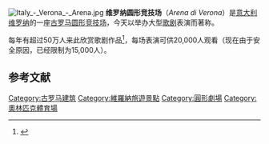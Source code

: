 [[File:Italy_-_Verona_-_Arena.jpg|thumb]]
'''维罗纳圆形竞技场'''（''Arena di Verona''）是[[意大利|意大利]][[维罗纳|维罗纳]]的一座[[古罗马|古罗马]][[圆形竞技场|圆形竞技场]]，今天以举办大型[[歌剧|歌剧]]表演而著称。 

每年有超过50万人来此欣赏歌剧作品<ref>{{Cite web |url=http://www.operabase.com/festival.cgi?lang=en&is=wi#Verona |title=Festivals in Italy 2009 |access-date=2010-03-22 |archive-url=https://web.archive.org/web/20081212032747/http://www.operabase.com/festival.cgi?lang=en&is=wi#Verona |archive-date=2008-12-12 |dead-url=yes }}</ref>，每场表演可供20,000人观看（现在由于安全原因，已经限制为15,000人）。

==参考文献==
{{reflist}}
{{commons|Arena di Verona}}

{{coord|45|26|20|N|10|59|40|E|region:IT_type:landmark_dim:900|display=title}}

{{Landmarks_of_Veneto}}
{{Winter Olympic stadia}}
{{Authority control}}
[[Category:古罗马建筑|Category:古罗马建筑]]
[[Category:維羅納旅遊景點|Category:維羅納旅遊景點]]
[[Category:圓形劇場|Category:圓形劇場]]
[[Category:奧林匹克體育場|Category:奧林匹克體育場]]